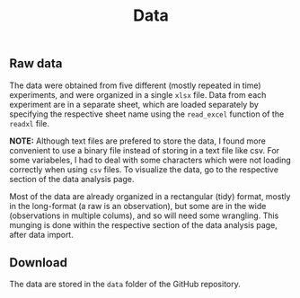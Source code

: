 % Data 

## Raw data 

The data were obtained from five different (mostly repeated in time) experiments, and were organized in a single `xlsx` file. Data from each experiment are in a separate sheet, which are loaded separately by specifying the respective sheet name using the `read_excel` function of the `readxl` file. 

**NOTE:** Although text files are prefered to store the data, I found more convenient to use a binary file instead of storing in a text file like csv. For some variabeles, I had to deal with some characters which were not loading correctly when using `csv` files. To visualize the data, go to the respective section of the data analysis page.

Most of the data are already organized in a rectangular (tidy) format, mostly in the long-format (a raw is an observation), but some are in the wide (observations in multiple colums), and so will need some wrangling. This munging is done within the respective section of the data analysis page, after data import. 

## Download 

The data are stored in the `data` folder of the GitHub repository.



